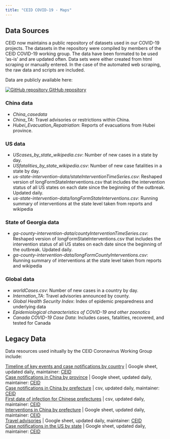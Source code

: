 ---
title: "CEID COVID-19 - Maps"
---


<p id="disclaimer"></p>
## Data Sources

CEID now maintains a public repository of datasets used in our COVID-19 projects. The datasets in the repository were compiled by members of the CEID COVID-19 working group. The data have been formated to be used 'as-is' and are updated often. Data sets were either created from html scraping or manually entered. In the case of the automated web scraping, the raw data and scripts are included. 

Data are publicly available here: 
<p>
  <a href="https://github.com/CEIDatUGA/COVID-19-DATA" target="_blank">
    <img src="images/GitHub-Mark-64px.png" id="github-icon" alt="GitHub repository"/>
    GitHub repository
  </a>
</p>

### China data

- *China_casedata*
- *China_TA*: Travel advisories or restrictions within China.
- *Hubei_Evacuation_Repatriation*: Reports of evacuations from Hubei province.

### US data

- *UScases_by_state_wikipedia.csv*: Number of new cases in a state by day.
- *USfatalities_by_state_wikipedia.csv*: Number of new case fatalities in a state by day.
- *us-state-intervention-data/stateInterventionTimeSeries.csv*: Reshaped version of longFormStateInterventions.csv that includes the intervention status of all US states on each date since the beginning of the outbreak. Updated daily.
- *us-state-intervention-data/longFormStateInterventions.csv*: Running summary of interventions at the state level taken from reports and wikipedia

### State of Georgia data

- *ga-county-intervention-data/countyInterventionTimeSeries.csv*: Reshaped version of longFormStateInterventions.csv that includes the intervention status of all US states on each date since the beginning of the outbreak. Updated daily.
- *ga-county-intervention-data/longFormCountyInterventions.csv*: Running summary of interventions at the state level taken from reports and wikipedia

### Global data

- *worldCases.csv*: Number of new cases in a country by day.
- *Internation_TA*: Travel advisories announced by county.
- *Global Health Security Index*: Index of epidemic preparedness and underlying data
- *Epidemiological characteristics of COVID-19 and other zoonotics*
- *Canada COVID-19 Case Data*: Includes cases, fatalities, recovered, and tested for Canada

## Legacy Data

Data resources used initually by the CEID Coronavirus Working Group include:

[Timeline of key events and case notifications by country](https://docs.google.com/spreadsheets/d/1SC28cM52m6s1gTJutpvFxadT9GGu-li90tsqkGuaM48/edit#gid=0) | Google sheet, updated daily, maintainer: [CEID](https://www.ceid.uga.edu)<br>
[Case notifications in China by province](https://docs.google.com/spreadsheets/d/1gTj4zFMfXRk92CCQAOwa04ZBhqJ4oSmQFm_nb8-YXbw/edit) | Google sheet, updated daily, maintainer: [CEID](https://www.ceid.uga.edu)<br>
[Case notifications in China by prefecture](https://raw.githubusercontent.com/CEIDatUGA/ncov-data-summary/master/data/prefecture_master.csv?token=AD7PNRPAXQMS5ZSG6ENOMJ26K74G6) | csv, updated daily, maintainer: [CEID](https://www.ceid.uga.edu)<br>
[First date of infection for Chinese prefectures](https://raw.githubusercontent.com/CEIDatUGA/ncov-data-summary/master/data/prefecture_master_binary.csv?token=AD7PNRKJI4L22MWTZBOKL3S6K74TS) | csv, updated daily, maintainer: [CEID](https://www.ceid.uga.edu)<br>
[Interventions in China by prefecture](https://docs.google.com/spreadsheets/d/1aK9Es7x6KReabBRkWiBbiSGsxSC37kPKD-qiPcD50hg/edit#gid=0) | Google sheet, updated daily, maintainer: [CEID](https://www.ceid.uga.edu)<br>
[Travel advisories](https://docs.google.com/spreadsheets/d/1cYqkGOy4ZjHSIeRqyfyi7UvYnG6-UlBAJWD8GMFZA7I/edit#gid=1525027375) | Google sheet, updated daily, maintainer: [CEID](https://www.ceid.uga.edu)<br>
[Case notifications in the US by state](https://docs.google.com/spreadsheets/d/10NYNf4UX7R_nNdM-jkbo7A5SGkB8sUVMIiqU7e_-miU/edit#gid=0) | Google sheet, updated daily, maintainer: [CEID](https://www.ceid.uga.edu)<br>



